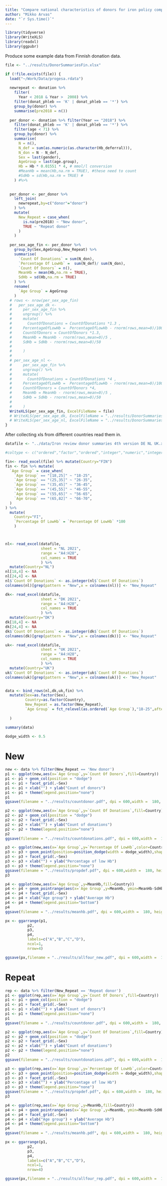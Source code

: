 ```yaml
---
title: "Compare national characteristics of donors for iron policy comparison"
author: "Mikko Arvas"
date: "`r Sys.time()`"
---
```


```r
library(tidyverse)
library(WriteXLS)
library(readxl)
library(ggpubr)
```

Produce some example data from Finnish donation data.

```r
file <- "../results/DonorSummariesFin.xlsx"

if (!file.exists(file)) {
  load("~/Work/Data/progesa.rdata")
  
  newrepeat <- donation %>% 
    filter(
      Year < 2018 & Year >  2008) %>% 
    filter(donat_phleb == 'K' | donat_phleb == '*') %>% 
    group_by(donor) %>% 
    summarise(pre2018 = n())
  
  per_donor <- donation %>% filter(Year == "2018") %>%
    filter(donat_phleb == 'K' | donat_phleb == '*') %>%
    filter(age < 71) %>% 
    group_by(donor) %>% 
    summarise(
      N = n(),
      N_def = sum(as.numeric(as.character(Hb_deferral))),
      N_don = N - N_def,
      Sex = last(gender),
      AgeGroup = last(age.group),
      Hb = Hb * 0.01551 * 4, # mmol/l conversion
      #MeanHb = mean(Hb,na.rm = TRUE), #these need to count 
      #SdHb = sd(Hb,na.rm = TRUE) # 
    ) #%>% 
    
  
  per_donor <- per_donor %>% 
    left_join(
      newrepeat,by=c("donor"="donor")
    ) %>% 
    mutate(
      New_Repeat = case_when(
        is.na(pre2018) ~ "New donor",
        TRUE ~ "Repeat donor"
      )
    )
  
  per_sex_age_fin <- per_donor %>% 
    group_by(Sex,AgeGroup,New_Repeat) %>% 
    summarise(
      `Count Of Donations` = sum(N_don),
      `Percentage Of LowHb` =  sum(N_def)/ sum(N_don),
      `Count Of Donors` = n(),
      MeanHb = mean(Hb,na.rm = TRUE),
      SdHb = sd(Hb,na.rm = TRUE)
    ) %>% 
    rename(
      `Age Group` = AgeGroup
    )
  # rows <- nrow(per_sex_age_fin)
  #   per_sex_age_dk <- 
  #     per_sex_age_fin %>%
  #     ungroup() %>% 
  #     mutate(
  #       CountOfDonations = CountOfDonations *1.3 ,
  #     PercentageOfLowHb =  PercentageOfLowHb - rnorm(rows,mean=0)/100,
  #     CountOfDonors = CountOfDonors *1.3,
  #     MeanHb = MeanHb - rnorm(rows,mean=0)/5 ,
  #     SdHb = SdHb - rnorm(rows,mean=0)/50
  #       
  #     )
  #   
  # per_sex_age_nl <- 
  #     per_sex_age_fin %>%
  #     ungroup() %>% 
  #     mutate(
  #       CountOfDonations = CountOfDonations *4 ,
  #     PercentageOfLowHb =  PercentageOfLowHb - rnorm(rows,mean=0)/100,
  #     CountOfDonors = CountOfDonors *4,
  #     MeanHb = MeanHb - rnorm(rows,mean=0)/5 ,
  #     SdHb = SdHb - rnorm(rows,mean=0)/50
  #       
  #     )
  WriteXLS(per_sex_age_fin, ExcelFileName = file)
  # WriteXLS(per_sex_age_dk, ExcelFileName = "../results/DonorSummariesDK.xlsx")
  # WriteXLS(per_sex_age_nl, ExcelFileName = "../results/DonorSummariesNL.xlsx")
}

```


After collecting xls from different countries read them in.


```r

datafile <- "../data/Iron review donor summaries 4th version DE NL UK.xlsx"

#coltype <- c("ordered","factor","ordered","integer","numeric","integer","numeric","numeric")

fin<- read_excel(file) %>% mutate(Country="FIN")
fin <- fin %>% mutate(
  `Age Group` = case_when(
    `Age Group` == "[18,25]" ~ "18-25", 
    `Age Group` == "(25,35]" ~ "26-35",
    `Age Group` == "(35,45]" ~ "36-45",
    `Age Group` == "(45,55]" ~ "46-55",
    `Age Group` == "(55,65]" ~ "56-65",
    `Age Group` == "(65,82]" ~ "66-70",
  )
) %>% 
  mutate(
    Country="FI",
    `Percentage Of LowHb` = `Percentage Of LowHb` *100
    )



nl<- read_excel(datafile,
                sheet = "NL 2021", 
                range = "A4:H28",
                col_names = TRUE
                ) %>% 
  mutate(Country="NL") 
nl[18,4] <- NA
nl[24,4] <- NA
nl$`Count Of Donations` <- as.integer(nl$`Count Of Donations`)
colnames(nl)[grep(pattern = "New",x = colnames(nl))] <- "New_Repeat" 

dk<- read_excel(datafile,
                sheet = "DK 2021",
                range = "A4:H28",
                col_names = TRUE
                ) %>% 
  mutate(Country="DK")
dk[18,4] <- NA
dk[24,4] <- NA
dk$`Count Of Donations` <- as.integer(dk$`Count Of Donations`)
colnames(dk)[grep(pattern = "New",x = colnames(dk))] <- "New_Repeat" 

uk<- read_excel(datafile,
                sheet = "UK 2021",
                range = "A4:H28",
                col_names = TRUE
                ) %>% 
  mutate(Country="UK")
uk$`Count Of Donations` <- as.integer(uk$`Count Of Donations`)
colnames(uk)[grep(pattern = "New",x = colnames(uk))] <- "New_Repeat" 


data <- bind_rows(nl,dk,uk,fin) %>% 
  mutate(Sex=as.factor(Sex),
         Country=as.factor(Country),
         New_Repeat = as.factor(New_Repeat),
         `Age Group` = fct_relevel(as.ordered(`Age Group`),"18-25",after=0)
         
  )

summary(data)
```
```r
dodge_width <- 0.5
```


# New

```r
new <- data %>% filter(New_Repeat == 'New donor')
p1 <- ggplot(new,aes(x=`Age Group`,y=`Count Of Donors`,fill=Country))
p1 <- p1 + geom_col(position = "dodge")
p1 <- p1 + facet_grid(.~Sex)
p1 <- p1 + xlab("") + ylab("Count of donors")
p1 <- p1 + theme(legend.position="none")
p1
ggsave(filename = "../results/countdonor.pdf", dpi = 600,width =  180, height = 100,units = "mm")

```

```r
p2 <- ggplot(new,aes(x=`Age Group`,y=`Count Of Donations`,fill=Country))
p2 <- p2 + geom_col(position = "dodge")
p2 <- p2 + facet_grid(.~Sex)
p2 <- p2 + xlab("") + ylab("Count of donations")
p2 <- p2 + theme(legend.position="none")
p2
ggsave(filename = "../results/countdonations.pdf", dpi = 600,width =  180, height = 100,units = "mm")

```


```r
p3 <- ggplot(new,aes(x=`Age Group`,y=`Percentage Of LowHb`,color=Country))
p3 <- p3 + geom_point(position=position_dodge(width = dodge_width),shape="diamond",size=3)
p3 <- p3 + facet_grid(.~Sex)
p3 <- p3 + xlab("") + ylab("Percentage of low Hb")
p3 <- p3 + theme(legend.position="none")
ggsave(filename = "../results/propdef.pdf", dpi = 600,width =  180, height = 100,units = "mm")
p3
```




```r
p4 <- ggplot(new,aes(x=`Age Group`,y=MeanHb,fill=Country))
p4 <- p4 + geom_pointrange(aes(x=`Age Group`,y=MeanHb, ymin=MeanHb-SdHb,ymax=MeanHb+SdHb,color=Country),position=position_dodge(width = 1))
p4 <- p4 + facet_grid(.~Sex)
p4 <- p4 + xlab("Age group") + ylab("Average Hb")
p4 <- p4 + theme(legend.position="bottom")
p4
ggsave(filename = "../results/meanhb.pdf", dpi = 600,width =  180, height = 100,units = "mm")
```



```r
px <- ggarrange(p1,
          p2,
          p3,
          p4,
          labels=c("A","B","C","D"),
          ncol=1,
          nrow=4)
```

```r
ggsave(px,filename = "../results/allfour_new.pdf", dpi = 600,width =  180, height = 400,units = "mm")
```

# Repeat

```r
rep <- data %>% filter(New_Repeat == 'Repeat donor')
p1 <- ggplot(rep,aes(x=`Age Group`,y=`Count Of Donors`,fill=Country))
p1 <- p1 + geom_col(position = "dodge")
p1 <- p1 + facet_grid(.~Sex)
p1 <- p1 + xlab("") + ylab("Count of donors")
p1 <- p1 + theme(legend.position="none")
p1
ggsave(filename = "../results/countdonor.pdf", dpi = 600,width =  180, height = 100,units = "mm")

```

```r
p2 <- ggplot(rep,aes(x=`Age Group`,y=`Count Of Donations`,fill=Country))
p2 <- p2 + geom_col(position = "dodge")
p2 <- p2 + facet_grid(.~Sex)
p2 <- p2 + xlab("") + ylab("Count of donations")
p2 <- p2 + theme(legend.position="none")
p2
ggsave(filename = "../results/countdonations.pdf", dpi = 600,width =  180, height = 100,units = "mm")

```


```r
p3 <- ggplot(rep,aes(x=`Age Group`,y=`Percentage Of LowHb`,color=Country))
p3 <- p3 + geom_point(position=position_dodge(width = dodge_width),shape="diamond",size=3)
p3 <- p3 + facet_grid(.~Sex)
p3 <- p3 + xlab("") + ylab("Percentage of low Hb")
p3 <- p3 + theme(legend.position="none")
ggsave(filename = "../results/propdef.pdf", dpi = 600,width =  180, height = 100,units = "mm")
p3
```




```r
p4 <- ggplot(rep,aes(x=`Age Group`,y=MeanHb,fill=Country))
p4 <- p4 + geom_pointrange(aes(x=`Age Group`,y=MeanHb, ymin=MeanHb-SdHb,ymax=MeanHb+SdHb,color=Country),position=position_dodge(width = 1))
p4 <- p4 + facet_grid(.~Sex)
p4 <- p4 + xlab("Age group") + ylab("Average Hb")
p4 <- p4 + theme(legend.position="bottom")
p4
ggsave(filename = "../results/meanhb.pdf", dpi = 600,width =  180, height = 100,units = "mm")
```



```r
px <- ggarrange(p1,
          p2,
          p3,
          p4,
          labels=c("A","B","C","D"),
          ncol=1,
          nrow=4)
```

```r
ggsave(px,filename = "../results/allfour_rep.pdf", dpi = 600,width =  180, height = 400,units = "mm")
```

